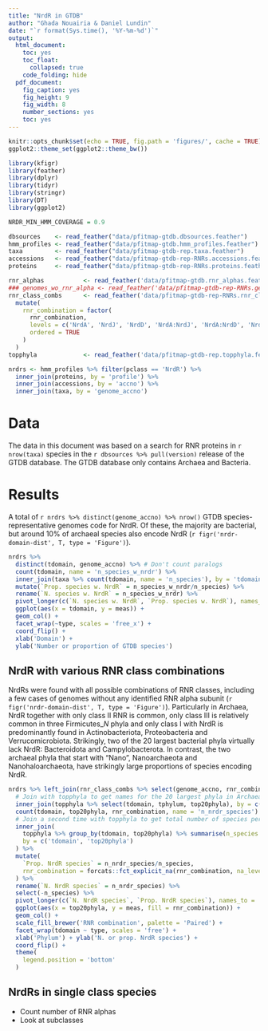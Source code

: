 ```yaml
---
title: "NrdR in GTDB"
author: "Ghada Nouairia & Daniel Lundin"
date: "`r format(Sys.time(), '%Y-%m-%d')`"
output:
  html_document:
    toc: yes
    toc_float:
      collapsed: true
    code_folding: hide
  pdf_document:
    fig_caption: yes
    fig_height: 9
    fig_width: 8
    number_sections: yes
    toc: yes
---
```


```r
knitr::opts_chunk$set(echo = TRUE, fig.path = 'figures/', cache = TRUE)
ggplot2::theme_set(ggplot2::theme_bw())
```

```r
library(kfigr)
library(feather)
library(dplyr)
library(tidyr)
library(stringr)
library(DT)
library(ggplot2)
```

```r
NRDR_MIN_HMM_COVERAGE = 0.9
```

```r
dbsources    <- read_feather("data/pfitmap-gtdb.dbsources.feather")
hmm_profiles <- read_feather("data/pfitmap-gtdb.hmm_profiles.feather")
taxa         <- read_feather("data/pfitmap-gtdb-rep.taxa.feather")
accessions   <- read_feather("data/pfitmap-gtdb-rep-RNRs.accessions.feather")
proteins     <- read_feather("data/pfitmap-gtdb-rep-RNRs.proteins.feather")

rnr_alphas           <- read_feather('data/pfitmap-gtdb.rnr_alphas.feather')
### genomes_wo_rnr_alpha <- read_feather('data/pfitmap-gtdb-rep-RNRs.genomes_wo_rnr_alpha.feather')
rnr_class_combs      <- read_feather('data/pfitmap-gtdb-rep-RNRs.rnr_class_combs.feather') %>%
  mutate(
    rnr_combination = factor(
      rnr_combination, 
      levels = c('NrdA', 'NrdJ', 'NrdD', 'NrdA:NrdJ', 'NrdA:NrdD', 'NrdD:NrdJ', 'NrdA:NrdD:NrdJ'),
      ordered = TRUE
    )
  )
topphyla             <- read_feather('data/pfitmap-gtdb-rep.topphyla.feather')
```

```r
nrdrs <- hmm_profiles %>% filter(pclass == 'NrdR') %>%
  inner_join(proteins, by = 'profile') %>%
  inner_join(accessions, by = 'accno') %>%
  inner_join(taxa, by = 'genome_accno')
```

# Data

The data in this document was based on a search for RNR proteins in  `r nrow(taxa)` 
species in the  `r dbsources %>% pull(version)`  release of the GTDB database. The
GTDB database only contains Archaea and Bacteria.

# Results

A total of 
`r nrdrs %>% distinct(genome_accno) %>% nrow()` 
GTDB species-representative genomes code for NrdR. 
Of these, the majority are bacterial, but around 10% of archaeal species also encode NrdR 
(`r figr('nrdr-domain-dist', T, type = 'Figure')`).

```r
nrdrs %>%
  distinct(tdomain, genome_accno) %>% # Don't count paralogs
  count(tdomain, name = 'n_species_w_nrdr') %>%
  inner_join(taxa %>% count(tdomain, name = 'n_species'), by = 'tdomain') %>%
  mutate(`Prop. species w. NrdR` = n_species_w_nrdr/n_species) %>%
  rename(`N. species w. NrdR` = n_species_w_nrdr) %>%
  pivot_longer(c(`N. species w. NrdR`, `Prop. species w. NrdR`), names_to = 'type', values_to = 'meas') %>%
  ggplot(aes(x = tdomain, y = meas)) +
  geom_col() +
  facet_wrap(~type, scales = 'free_x') +
  coord_flip() +
  xlab('Domain') +
  ylab('Number or proportion of GTDB species')
```

## NrdR with various RNR class combinations

NrdRs were found with all possible combinations of RNR classes, including a few cases of
genomes without any identified RNR alpha subunit
(`r figr('nrdr-domain-dist', T, type = 'Figure')`). 
Particularly in Archaea, NrdR together with only class II RNR is common, only class III
is relatively common in three Firmicutes_*N* phyla and only class I with NrdR is 
predominantly found in Actinobacteriota, Proteobacteria and Verrucomicrobiota.
Strikingly, two of the 20 largest bacterial phyla virtually lack NrdR: Bacteroidota and
Campylobacterota. In contrast, the two archaeal phyla that start with "Nano",
Nanoarchaeota and Nanohaloarchaeota, have strikingly large proportions of species
encoding NrdR.

```r
nrdrs %>% left_join(rnr_class_combs %>% select(genome_accno, rnr_combination), by = 'genome_accno') %>%
  # Join with topphyla to get names for the 20 largest phyla in Archaea and Bacteria
  inner_join(topphyla %>% select(tdomain, tphylum, top20phyla), by = c('tdomain', 'tphylum')) %>%
  count(tdomain, top20phyla, rnr_combination, name = 'n_nrdr_species') %>%
  # Join a second time with topphyla to get total number of species per top20phyla group
  inner_join(
    topphyla %>% group_by(tdomain, top20phyla) %>% summarise(n_species = sum(n_species), .groups = 'drop'),
    by = c('tdomain', 'top20phyla')
  ) %>%
  mutate(
    `Prop. NrdR species` = n_nrdr_species/n_species,
    rnr_combination = forcats::fct_explicit_na(rnr_combination, na_level = 'No RNR alpha')
  ) %>%
  rename(`N. NrdR species` = n_nrdr_species) %>%
  select(-n_species) %>%
  pivot_longer(c(`N. NrdR species`, `Prop. NrdR species`), names_to = 'type', values_to = 'meas') %>%
  ggplot(aes(x = top20phyla, y = meas, fill = rnr_combination)) +
  geom_col() +
  scale_fill_brewer('RNR combination', palette = 'Paired') +
  facet_wrap(tdomain ~ type, scales = 'free') +
  xlab('Phylum') + ylab('N. or prop. NrdR species') +
  coord_flip() +
  theme(
    legend.position = 'bottom'
  )
```

## NrdRs in single class species

* Count number of RNR alphas
* Look at subclasses

